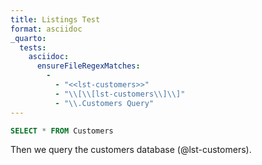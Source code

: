 ```yaml
---
title: Listings Test
format: asciidoc
_quarto:
  tests:
    asciidoc:
      ensureFileRegexMatches:
        - 
          - "<<lst-customers>>"
          - "\\[\\[lst-customers\\]\\]"
          - "\\.Customers Query"
---
```


```{#lst-customers .sql lst-cap="Customers Query"}
SELECT * FROM Customers
```

Then we query the customers database (@lst-customers).